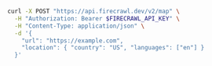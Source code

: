 ```bash cURL
curl -X POST "https://api.firecrawl.dev/v2/map" \
  -H "Authorization: Bearer $FIRECRAWL_API_KEY" \
  -H "Content-Type: application/json" \
  -d '{
    "url": "https://example.com",
    "location": { "country": "US", "languages": ["en"] }
  }'
```
